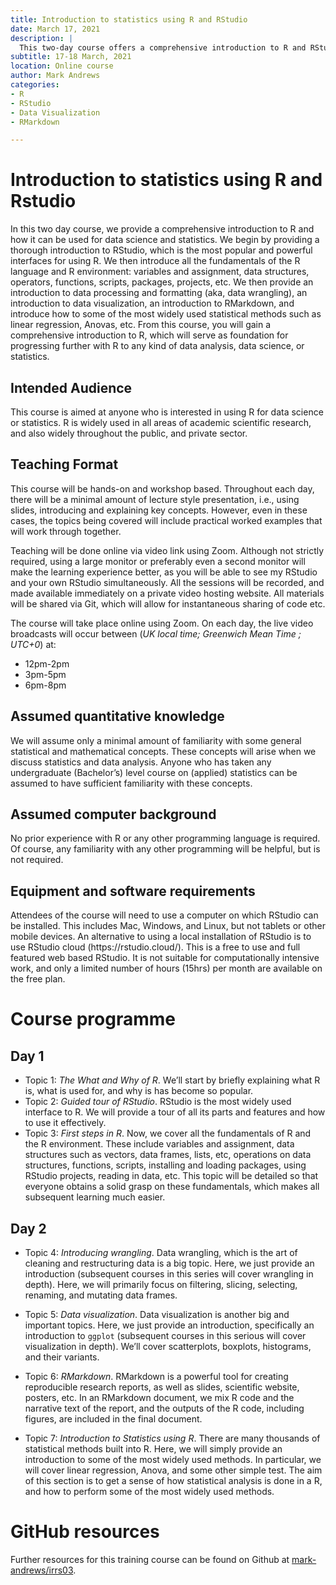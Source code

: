 ```yaml
---
title: Introduction to statistics using R and RStudio
date: March 17, 2021
description: |
  This two-day course offers a comprehensive introduction to R and RStudio for data science and statistics. It covers the fundamentals of the R language and environment, data processing and formatting, data visualization, RMarkdown, and widely used statistical methods. The course is designed to provide a solid foundation for further progression in data analysis, data science, or statistics using R.
subtitle: 17-18 March, 2021
location: Online course
author: Mark Andrews
categories:
- R
- RStudio
- Data Visualization
- RMarkdown

---
```


# Introduction to statistics using R and Rstudio

In this two day course, we provide a comprehensive introduction to R and how it can be used for data science and statistics.
We begin by providing a thorough introduction to RStudio, which is the most popular and powerful interfaces for using R.
We then introduce all the fundamentals of the R language and R environment: variables and assignment, data structures, operators, functions, scripts, packages, projects, etc.
We then provide an introduction to data processing and formatting (aka, data wrangling), an introduction to data visualization, an introduction to RMarkdown, and introduce how to some of the most widely used statistical methods such as linear regression, Anovas, etc.
From this course, you will gain a comprehensive introduction to R, which will serve as foundation for progressing further with R to any kind of data analysis, data science, or statistics.

## Intended Audience

This course is aimed at anyone who is interested in using R for data science or statistics.
R is widely used in all areas of academic scientific research, and also widely throughout the public, and private sector.

## Teaching Format

This course will be hands-on and workshop based.
Throughout each day, there will be a minimal amount of lecture style presentation, i.e., using slides, introducing and explaining key concepts.
However, even in these cases, the topics being covered will include practical worked examples that will work through together.

Teaching will be done online via video link using Zoom.
Although not strictly required, using a large monitor or preferably even a second monitor will make the learning experience better, as you will be able to see my RStudio and your own RStudio simultaneously.
All the sessions will be recorded, and made available immediately on a private video hosting website.
All materials will be shared via Git, which will allow for instantaneous sharing of code etc.

The course will take place online using Zoom. On each day, the live video broadcasts will occur between (*UK local time; Greenwich Mean Time ; UTC+0*) at:

* 12pm-2pm
* 3pm-5pm
* 6pm-8pm

## Assumed quantitative knowledge

We will assume only a minimal amount of familiarity with some general statistical and mathematical concepts.
These concepts will arise when we discuss statistics and data analysis.
Anyone who has taken any undergraduate (Bachelor's) level course on (applied) statistics can be assumed to have sufficient familiarity with these concepts.

## Assumed computer background

No prior experience with R or any other programming language is required.
Of course, any familiarity with any other programming will be helpful, but is not required.  

## Equipment and software requirements

Attendees of the course will need to use a computer on which RStudio can be installed.
This includes Mac, Windows, and Linux, but not tablets or other mobile devices.
An alternative to using a local installation of RStudio is to use RStudio cloud (https://rstudio.cloud/).
This is a free to use and full featured web based RStudio.
It is not suitable for computationally intensive work, and only a limited number of hours (15hrs) per month are available on the free plan.

# Course programme

## Day 1

* Topic 1: *The What and Why of R*. We'll start by briefly explaining what R is, what is used for, and why is has become so popular.
* Topic 2: *Guided tour of RStudio*. RStudio is the most widely used interface to R. We will provide a tour of all its parts and features and how to use it effectively.
* Topic 3: *First steps in R*. Now, we cover all the fundamentals of R and the R environment. These include variables and assignment, data structures such as vectors, data frames, lists, etc, operations on data structures, functions, scripts, installing and loading packages, using RStudio projects, reading in data, etc. This topic will be detailed so that everyone obtains a solid grasp on these fundamentals, which makes all subsequent learning much easier.

## Day 2

* Topic 4: *Introducing wrangling*. Data wrangling, which is the art of cleaning and restructuring data is a big topic. Here, we just provide an introduction (subsequent courses in this series will cover wrangling in depth). Here, we will primarily focus on filtering, slicing, selecting, renaming, and mutating data frames.

* Topic 5: *Data visualization*. Data visualization is another big and important topics. Here, we just provide an introduction, specifically an introduction to `ggplot` (subsequent courses in this serious will cover visualization in depth). We'll cover scatterplots, boxplots, histograms, and their variants.

* Topic 6: *RMarkdown*. RMarkdown is a powerful tool for creating reproducible research reports, as well as slides, scientific website, posters, etc. In an RMarkdown document, we mix R code and the narrative text of the report, and the outputs of the R code, including figures, are included in the final document.

* Topic 7: *Introduction to Statistics using R*. There are many thousands of statistical methods built into R. Here, we will simply provide an introduction to some of the most widely used methods. In particular, we will cover linear regression, Anova, and some other simple test. The aim of this section is to get a sense of how statistical analysis is done in a R, and how to perform some of the most widely used methods.

# GitHub resources

Further resources for this training course can be found on Github at [mark-andrews/irrs03](https://github.com/mark-andrews/irrs03).
